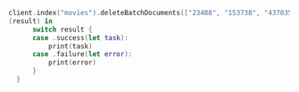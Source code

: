 <CodeGroup>

```swift Swift
client.index("movies").deleteBatchDocuments(["23488", "153738", "437035", "363869"]) {
(result) in
      switch result {
      case .success(let task):
          print(task)
      case .failure(let error):
          print(error)
      }
  }
```
</CodeGroup>